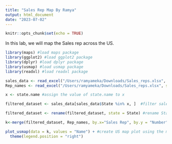 ```yaml
---
title: "Sales Rep Map By Ramya"
output: html_document
date: "2023-07-02"
---
```


```r
knitr::opts_chunk$set(echo = TRUE)
```

In this lab, we will map the Sales rep across the US. 

```r
library(maps) #load maps package
library(ggplot2) #load ggplot2 package
library(dplyr) #load dplyr package
library(usmap) #load usmap package
library(readxl) #load readxl package
```


```r
sales_data <- read_excel("/Users/ramyameka/Downloads/Sales_reps.xlsx", sheet = "States") #read from excel file and assign data from sheet named "States" 
Rep_names <- read_excel("/Users/ramyameka/Downloads/Sales_reps.xlsx", sheet = "Reps") #read from excel file and assign data from sheet named "Reps" 
```

```r
x <- state.name #assign the value of state.name to x
```

```r
filtered_dataset <- sales_data[sales_data$State %in% x, ]  #filter sales_data dataset to include only rows where State column matches any entry in the x vector

filtered_dataset <- rename(filtered_dataset, state = State) #rename State column in the filtered_dataset to state
```


```r
k<-merge(filtered_dataset, Rep_names, by.x="Sales Rep", by.y = "Number") #merge filtered_dataset and Rep_names data frames based on "Sales Rep" column in filtered_dataset and the "Number" column in Rep_names
```



```r
plot_usmap(data = k, values = "Name") + #create US map plot using the merged data frame k, with the "Name" column as the values to display
  theme(legend.position = "right") 
```
